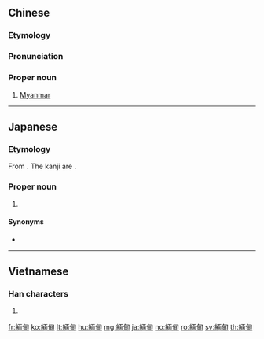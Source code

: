 {{also|缅甸}}
==Chinese==
{{zh-forms|s=缅甸}}

===Etymology===
{{rfe|lang=zh}}

===Pronunciation===
{{zh-pron
|m=Miǎndiàn
|c=min5 din6
|h=pfs=Mién-thien
|mn=kh,qz,tp,xm,zz:Bián-tiān
|cat=pn
}}

===Proper noun===
{{zh-propn}}

# [[Myanmar]]

{{zh-cat|Burma|Countries of Asia}}

----

==Japanese==
{{ja-kanjitab|めん|でん|yomi=o}}

===Etymology===
From {{der|ja|sort=めんでん|zh|緬甸}}. The kanji are {{juku|sort=めんでん}}.

===Proper noun===
{{ja-pos|proper|めんでん|ビルマ}}

# {{rare spelling of|lang=ja|ビルマ|sort=ひるま'}}

====Synonyms====
* {{ja-r|ミャンマー|caps=y}}

----

==Vietnamese==
{{vi-hantutab}}

===Han characters===
{{vi-hantu}}

# {{han tu form of|Miến Điện|[[Myanmar]]}}
[[fr:緬甸]]
[[ko:緬甸]]
[[lt:緬甸]]
[[hu:緬甸]]
[[mg:緬甸]]
[[ja:緬甸]]
[[no:緬甸]]
[[ro:緬甸]]
[[sv:緬甸]]
[[th:緬甸]]